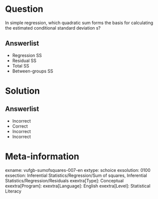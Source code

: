 Question
========
  
In simple regression, which quadratic sum forms the basis for calculating the estimated conditional standard deviation s?

  
Answerlist
----------
* Regression SS
* Residual SS
* Total SS
* Between-groups SS


Solution
========

Answerlist
----------
* Incorrect
* Correct
* Incorrect
* Incorrect

Meta-information
================
exname: vufgb-sumofsquares-007-en
extype: schoice
exsolution: 0100
exsection: Inferential Statistics/Regression/Sum of squares, Inferential Statistics/Regression/Residuals
exextra[Type]: Conceptual
exextra[Program]: 
exextra[Language]: English
exextra[Level]: Statistical Literacy
